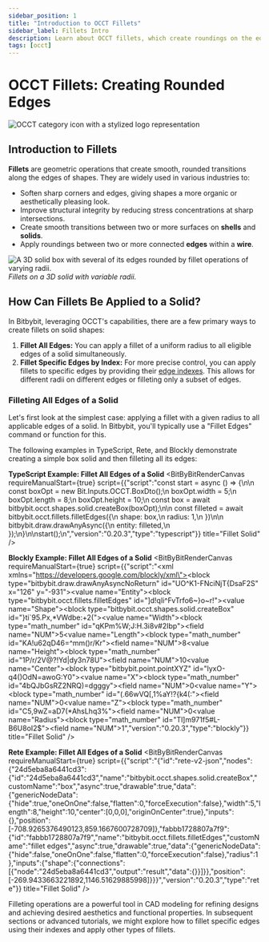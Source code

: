 ```yaml
---
sidebar_position: 1
title: "Introduction to OCCT Fillets"
sidebar_label: Fillets Intro
description: Learn about OCCT fillets, which create roundings on the edges of shapes (solids, shells, or wires) to produce smooth transitions, with examples in Bitbybit.
tags: [occt]
---
```



# OCCT Fillets: Creating Rounded Edges

<img 
  class="category-icon-small" 
  src="https://s.bitbybit.dev/assets/icons/white/occt-icon.svg" 
  alt="OCCT category icon with a stylized logo representation" 
  title="OCCT category icon" />

## Introduction to Fillets

**Fillets** are geometric operations that create smooth, rounded transitions along the edges of shapes. They are widely used in various industries to:
*   Soften sharp corners and edges, giving shapes a more organic or aesthetically pleasing look.
*   Improve structural integrity by reducing stress concentrations at sharp intersections.
*   Create smooth transitions between two or more surfaces on **shells** and **solids**.
*   Apply roundings between two or more connected **edges** within a **wire**.

![A 3D solid box with several of its edges rounded by fillet operations of varying radii.](https://ik.imagekit.io/bitbybit/app/assets/start/general/editor-categories/variable-fillet.jpeg "Fillets on a 3D solid")
*Fillets on a 3D solid with variable radii.*

## How Can Fillets Be Applied to a Solid?

In Bitbybit, leveraging OCCT's capabilities, there are a few primary ways to create fillets on solid shapes:

1.  **Fillet All Edges:** You can apply a fillet of a uniform radius to all eligible edges of a solid simultaneously.
2.  **Fillet Specific Edges by Index:** For more precise control, you can apply fillets to specific edges by providing their [edge indexes](/learn/code/common/occt/shapes/edge/edge-indexes). This allows for different radii on different edges or filleting only a subset of edges.

### Filleting All Edges of a Solid

Let's first look at the simplest case: applying a fillet with a given radius to all applicable edges of a solid. In Bitbybit, you'll typically use a "Fillet Edges" command or function for this.

The following examples in TypeScript, Rete, and Blockly demonstrate creating a simple box solid and then filleting all its edges:

**TypeScript Example: Fillet All Edges of a Solid**
<BitByBitRenderCanvas
  requireManualStart={true}
  script={{"script":"const start = async () => {\n\n    const boxOpt = new Bit.Inputs.OCCT.BoxDto();\n    boxOpt.width = 5;\n    boxOpt.length = 8;\n    boxOpt.height = 10;\n    const box = await bitbybit.occt.shapes.solid.createBox(boxOpt);\n\n    const filleted = await bitbybit.occt.fillets.filletEdges({\n        shape: box,\n        radius: 1,\n    })\n\n    bitbybit.draw.drawAnyAsync({\n        entity: filleted,\n    });\n}\n\nstart();\n","version":"0.20.3","type":"typescript"}}
  title="Fillet Solid"
/>

**Blockly Example: Fillet All Edges of a Solid**
<BitByBitRenderCanvas
  requireManualStart={true}
  script={{"script":"<xml xmlns=\"https://developers.google.com/blockly/xml\"><block type=\"bitbybit.draw.drawAnyAsyncNoReturn\" id=\"UO^K1-FNciNjT{DsaF2S\" x=\"126\" y=\"-931\"><value name=\"Entity\"><block type=\"bitbybit.occt.fillets.filletEdges\" id=\"]d!qIi^FvTrfo6~}o~r!\"><value name=\"Shape\"><block type=\"bitbybit.occt.shapes.solid.createBox\" id=\"}ti`95.Px,*VWdbe:+2(\"><value name=\"Width\"><block type=\"math_number\" id=\"qKPm%W;J:H.3i8v#2Ibp\"><field name=\"NUM\">5</field></block></value><value name=\"Length\"><block type=\"math_number\" id=\"KA!u62qD46=^mm()r/Kr\"><field name=\"NUM\">8</field></block></value><value name=\"Height\"><block type=\"math_number\" id=\"1P/r/2V@?!Yd|dy3n78U\"><field name=\"NUM\">10</field></block></value><value name=\"Center\"><block type=\"bitbybit.point.pointXYZ\" id=\"lyxO-q4()OdN=awoG:Y0\"><value name=\"X\"><block type=\"math_number\" id=\"4bQJbGsRZ2NRQ)=dgggy\"><field name=\"NUM\">0</field></block></value><value name=\"Y\"><block type=\"math_number\" id=\"(.66wVQ[,1%aY!?{k4(:\"><field name=\"NUM\">0</field></block></value><value name=\"Z\"><block type=\"math_number\" id=\"C5,9wZ=aD7(*AhsLhq3%\"><field name=\"NUM\">0</field></block></value></block></value></block></value><value name=\"Radius\"><block type=\"math_number\" id=\"Tl]m971f5#L-B6U8oI2$\"><field name=\"NUM\">1</field></block></value></block></value></block></xml>","version":"0.20.3","type":"blockly"}}
  title="Fillet Solid"
/>

**Rete Example: Fillet All Edges of a Solid**
<BitByBitRenderCanvas
  requireManualStart={true}
  script={{"script":"{\"id\":\"rete-v2-json\",\"nodes\":{\"24d5eba8a6441cd3\":{\"id\":\"24d5eba8a6441cd3\",\"name\":\"bitbybit.occt.shapes.solid.createBox\",\"customName\":\"box\",\"async\":true,\"drawable\":true,\"data\":{\"genericNodeData\":{\"hide\":true,\"oneOnOne\":false,\"flatten\":0,\"forceExecution\":false},\"width\":5,\"length\":8,\"height\":10,\"center\":[0,0,0],\"originOnCenter\":true},\"inputs\":{},\"position\":[-708.9265376490123,859.1667600728709]},\"fabbb1728807a7f9\":{\"id\":\"fabbb1728807a7f9\",\"name\":\"bitbybit.occt.fillets.filletEdges\",\"customName\":\"fillet edges\",\"async\":true,\"drawable\":true,\"data\":{\"genericNodeData\":{\"hide\":false,\"oneOnOne\":false,\"flatten\":0,\"forceExecution\":false},\"radius\":1},\"inputs\":{\"shape\":{\"connections\":[{\"node\":\"24d5eba8a6441cd3\",\"output\":\"result\",\"data\":{}}]}},\"position\":[-269.9433663221892,1146.51629885998]}}}","version":"0.20.3","type":"rete"}}
  title="Fillet Solid"
/>

Filleting operations are a powerful tool in CAD modeling for refining designs and achieving desired aesthetics and functional properties. In subsequent sections or advanced tutorials, we might explore how to fillet specific edges using their indexes and apply other types of fillets.
